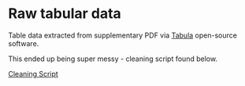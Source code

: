# Raw tabular data

Table data extracted from supplementary PDF via [Tabula](https://tabula.technology/) open-source software. 

This ended up being super messy - cleaning script found below.

[Cleaning Script](https://github.com/rfordatascience/tidytuesday/new/master/data/2018-09-25)
